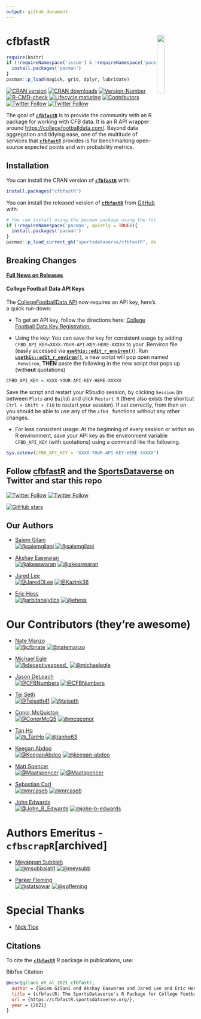 ---
output: github_document
---

#

# **cfbfastR**  <a href='https://cfbfastR.sportsdataverse.org/'><img src='https://raw.githubusercontent.com/sportsdataverse/cfbfastR/main/logo.png' align="right" width="20%" min-width="100px"/></a>
```{r, include = FALSE}
require(knitr)
if (!requireNamespace('issue') & !requireNamespace('pacman')){
  install.packages('pacman')
}
pacman::p_load(magick, grid, dplyr, lubridate)

```



<!-- badges: start -->

[![CRAN version](https://img.shields.io/badge/dynamic/json?style=for-the-badge&color=success&label=CRAN%20version&prefix=v&query=%24.Version&url=https%3A%2F%2Fcrandb.r-pkg.org%2FcfbfastR)](https://CRAN.R-project.org/package=cfbfastR)
[![CRAN downloads](https://img.shields.io/badge/dynamic/json?style=for-the-badge&color=success&label=Downloads&query=%24%5B0%5D.downloads&url=https%3A%2F%2Fcranlogs.r-pkg.org%2Fdownloads%2Ftotal%2F2021-10-26%3Alast-day%2FcfbfastR)](https://CRAN.R-project.org/package=cfbfastR)
[![Version-Number](https://img.shields.io/github/r-package/v/sportsdataverse/cfbfastR?label=cfbfastR&logo=R&style=for-the-badge)](https://github.com/sportsdataverse/cfbfastR/)
[![R-CMD-check](https://img.shields.io/github/workflow/status/sportsdataverse/cfbfastR/R-CMD-check?label=R-CMD-Check&logo=R&logoColor=white&style=for-the-badge)](https://github.com/sportsdataverse/cfbfastR/actions/workflows/R-CMD-check.yaml) [![Lifecycle:maturing](https://img.shields.io/badge/lifecycle-maturing-blue.svg?style=for-the-badge&logo=github)](https://github.com/sportsdataverse/cfbfastR/)  [![Contributors](https://img.shields.io/github/contributors/sportsdataverse/cfbfastR?style=for-the-badge)](https://github.com/sportsdataverse/cfbfastR/graphs/contributors) [![Twitter Follow](https://img.shields.io/twitter/follow/cfbfastR?color=blue&label=%40cfbfastR&logo=twitter&style=for-the-badge)](https://twitter.com/cfbfastR) [![Twitter Follow](https://img.shields.io/twitter/follow/SportsDataverse?color=blue&label=%40SportsDataverse&logo=twitter&style=for-the-badge)](https://twitter.com/SportsDataverse) 
<!-- badges: end -->

The goal of [**```cfbfastR```**](https://cfbfastR.sportsdataverse.org/) is to provide the community with an R package for working with CFB data. It is an R API wrapper around [https://collegefootballdata.com/](https://collegefootballdata.com/). Beyond data aggregation and tidying ease, one of the multitude of services that [**```cfbfastR```**](https://cfbfastR.sportsdataverse.org/) provides is for benchmarking open-source expected points and win probability metrics.

## **Installation**

You can install the CRAN version of [**```cfbfastR```** ](https://CRAN.R-project.org/package=cfbfastR) with:
```r
install.packages("cfbfastR")
```

You can install the released version of [**```cfbfastR```**](https://github.com/sportsdataverse/cfbfastR/) from [GitHub](https://github.com/sportsdataverse/cfbfastR) with:

```r
# You can install using the pacman package using the following code:
if (!requireNamespace('pacman', quietly = TRUE)){
  install.packages('pacman')
}
pacman::p_load_current_gh("sportsdataverse/cfbfastR", dependencies = TRUE, update = TRUE)
```


## **Breaking Changes**

[**Full News on Releases**](https://cfbfastR.sportsdataverse.org/news/index.html)



#### **College Football Data API Keys**

The [CollegeFootballData API](https://collegefootballdata.com/) now requires an API key, here's a quick run-down:

* To get an API key, follow the directions here: [College Football Data Key Registration.](https://collegefootballdata.com/key) 

* Using the key: You can save the key for consistent usage by adding `CFBD_API_KEY=XXXX-YOUR-API-KEY-HERE-XXXXX` to your .Renviron file (easily accessed via [**`usethis::edit_r_environ()`**](https://usethis.r-lib.org/reference/edit.html)). Run [**`usethis::edit_r_environ()`**](https://usethis.r-lib.org/reference/edit.html), a new script will pop open named `.Renviron`, **THEN** paste the following in the new script that pops up (with**out** quotations)
```r
CFBD_API_KEY = XXXX-YOUR-API-KEY-HERE-XXXXX
```
Save the script and restart your RStudio session, by clicking `Session` (in between `Plots` and `Build`) and click `Restart R` (there also exists the shortcut `Ctrl + Shift + F10` to restart your session). If set correctly, from then on you should be able to use any of the `cfbd_` functions without any other changes.

* For less consistent usage: At the beginning of every session or within an R environment, save your API key as the environment variable `CFBD_API_KEY` (with quotations) using a command like the following.

```{r}
Sys.setenv(CFBD_API_KEY = "XXXX-YOUR-API-KEY-HERE-XXXXX")
```



## Follow [cfbfastR](https://twitter.com/cfbfastR) and the [SportsDataverse](https://twitter.com/SportsDataverse) on Twitter and star this repo

[![Twitter Follow](https://img.shields.io/twitter/follow/cfbfastR?color=blue&label=%40cfbfastR&logo=twitter&style=for-the-badge)](https://twitter.com/cfbfastR) 
[![Twitter Follow](https://img.shields.io/twitter/follow/SportsDataverse?color=blue&label=%40SportsDataverse&logo=twitter&style=for-the-badge)](https://twitter.com/SportsDataverse) 

[![GitHub stars](https://img.shields.io/github/stars/sportsdataverse/cfbfastR.svg?color=eee&logo=github&style=for-the-badge&label=Star%20cfbfastR&maxAge=2592000)](https://github.com/sportsdataverse/cfbfastR/stargazers/)

## **Our Authors**

-   [Saiem Gilani](https://twitter.com/saiemgilani)       
<a href="https://twitter.com/saiemgilani" target="blank"><img src="https://img.shields.io/twitter/follow/saiemgilani?color=blue&label=%40saiemgilani&logo=twitter&style=for-the-badge" alt="@saiemgilani" /></a>
<a href="https://github.com/saiemgilani" target="blank"><img src="https://img.shields.io/github/followers/saiemgilani?color=eee&logo=Github&style=for-the-badge" alt="@saiemgilani" /></a>

-   [Akshay Easwaran](https://twitter.com/akeaswaran)       
<a href="https://twitter.com/akeaswaran" target="blank"><img src="https://img.shields.io/twitter/follow/akeaswaran?color=blue&label=%40akeaswaran&logo=twitter&style=for-the-badge" alt="@akeaswaran" /></a>
<a href="https://github.com/akeaswaran" target="blank"><img src="https://img.shields.io/github/followers/akeaswaran?color=eee&logo=Github&style=for-the-badge" alt="@akeaswaran" /></a>

-   [Jared Lee](https://twitter.com/JaredDLee) </br>
<a href="https://twitter.com/JaredDLee" target="blank"><img src="https://img.shields.io/twitter/follow/JaredDLee?color=blue&label=%40JaredDLee&logo=twitter&style=for-the-badge" alt="@JaredDLee" /></a>
<a href="https://github.com/Kazink36" target="blank"><img src="https://img.shields.io/github/followers/Kazink36?color=eee&logo=Github&style=for-the-badge" alt="@Kazink36" /></a>

-   [Eric Hess](https://twitter.com/arbitanalytics) </br>
  <a href="https://twitter.com/arbitanalytics" target="blank"><img src="https://img.shields.io/twitter/follow/arbitanalytics?color=blue&label=%40arbitanalytics&logo=twitter&style=for-the-badge" alt="@arbitanalytics" /></a>
<a href="https://github.com/ehess" target="blank"><img src="https://img.shields.io/github/followers/ehess?color=eee&logo=Github&style=for-the-badge" alt="@ehess" /></a>

# **Our Contributors (they're awesome)**

-   [Nate Manzo](https://twitter.com/cfbnate)       
<a href="https://twitter.com/cfbnate" target="blank"><img src="https://img.shields.io/twitter/follow/cfbnate?color=blue&label=%40cfbnate&logo=twitter&style=for-the-badge" alt="@cfbnate" /></a>
<a href="https://github.com/natemanzo" target="blank"><img src="https://img.shields.io/github/followers/natemanzo?color=eee&logo=Github&style=for-the-badge" alt="@natemanzo" /></a>

-   [Michael Egle](https://twitter.com/deceptivespeed_)      
<a href="https://twitter.com/deceptivespeed_" target="blank"><img src="https://img.shields.io/twitter/follow/deceptivespeed_?color=blue&label=%40deceptivespeed_&logo=twitter&style=for-the-badge" alt="@deceptivespeed_" /></a> 
<a href="https://github.com/michaelegle" target="blank"><img src="https://img.shields.io/github/followers/michaelegle?color=eee&logo=Github&style=for-the-badge" alt="@michaelegle" /></a>

-   [Jason DeLoach](https://twitter.com/CFBNumbers)      
<a href="https://twitter.com/CFBNumbers" target="blank"><img src="https://img.shields.io/twitter/follow/CFBNumbers?color=blue&label=%40CFBNumbers&logo=twitter&style=for-the-badge" alt="@CFBNumbers" /></a> 
<a href="https://github.com/CFBNumbers" target="blank"><img src="https://img.shields.io/github/followers/CFBNumbers?color=eee&logo=Github&style=for-the-badge" alt="@CFBNumbers" /></a>

-   [Tej Seth](https://twitter.com/Tejseth41)      
<a href="https://twitter.com/Tejseth41" target="blank"><img src="https://img.shields.io/twitter/follow/Tejseth41?color=blue&label=%40Tejseth41&logo=twitter&style=for-the-badge" alt="@Tejseth41" /></a>
<a href="https://github.com/tejseth" target="blank"><img src="https://img.shields.io/github/followers/tejseth?color=eee&logo=Github&style=for-the-badge" alt="@tejseth" /></a>

-   [Conor McQuiston](https://twitter.com/ConorMcQ5)      
<a href="https://twitter.com/ConorMcQ5" target="blank"><img src="https://img.shields.io/twitter/follow/ConorMcQ5?color=blue&label=%40ConorMcQ5&logo=twitter&style=for-the-badge" alt="@ConorMcQ5" /></a>
<a href="https://github.com/mcqconor" target="blank"><img src="https://img.shields.io/github/followers/mcqconor?color=eee&logo=Github&style=for-the-badge" alt="@mcqconor" /></a>

-   [Tan Ho](https://twitter.com/_TanHo)      
<a href="https://twitter.com/_TanHo" target="blank"><img src="https://img.shields.io/twitter/follow/_TanHo?color=blue&label=%40_TanHo&logo=twitter&style=for-the-badge" alt="@_TanHo" /></a>
<a href="https://github.com/tanho63" target="blank"><img src="https://img.shields.io/github/followers/tanho63?color=eee&logo=Github&style=for-the-badge" alt="@tanho63" /></a>

-   [Keegan Abdoo](https://twitter.com/KeeganAbdoo)      
<a href="https://twitter.com/KeeganAbdoo" target="blank"><img src="https://img.shields.io/twitter/follow/KeeganAbdoo?color=blue&label=%40KeeganAbdoo&logo=twitter&style=for-the-badge" alt="@KeeganAbdoo" /></a>
<a href="https://github.com/keegan-abdoo" target="blank"><img src="https://img.shields.io/github/followers/keegan-abdoo?color=eee&logo=Github&style=for-the-badge" alt="@keegan-abdoo" /></a>

-   [Matt Spencer](https://twitter.com/Maatspencer)      
<a href="https://twitter.com/Maatspencer" target="blank"><img src="https://img.shields.io/twitter/follow/Maatspencer?color=blue&label=%40Maatspencer&logo=twitter&style=for-the-badge" alt="@Maatspencer" /></a>
<a href="https://github.com/Maatspencer" target="blank"><img src="https://img.shields.io/github/followers/Maatspencer?color=eee&logo=Github&style=for-the-badge" alt="@Maatspencer" /></a>

-   [Sebastian Carl](https://twitter.com/mrcaseb)                   
<a href="https://twitter.com/mrcaseb" target="blank"><img src="https://img.shields.io/twitter/follow/mrcaseb?color=blue&label=%40mrcaseb&logo=twitter&style=for-the-badge" alt="@mrcaseb" /></a>
<a href="https://github.com/mrcaseb" target="blank"><img src="https://img.shields.io/github/followers/mrcaseb?color=eee&logo=Github&style=for-the-badge" alt="@mrcaseb" /></a>

-   [John Edwards](https://twitter.com/John_B_Edwards) </br>
    <a href="https://twitter.com/John_B_Edwards" target="blank"><img src="https://img.shields.io/twitter/follow/John_B_Edwards?color=blue&label=%40John_B_Edwards&logo=twitter&style=for-the-badge" alt="@John_B_Edwards" /></a>
    <a href="https://github.com/john-b-edwards" target="blank"><img src="https://img.shields.io/github/followers/john-b-edwards?color=eee&logo=Github&style=for-the-badge" alt="@john-b-edwards" /></a>

# **Authors Emeritus - `cfbscrapR`[archived]**

-   [Meyappan Subbiah](https://twitter.com/msubbaiah1)      
<a href="https://twitter.com/msubbaiah1" target="blank"><img src="https://img.shields.io/twitter/follow/msubbaiah1?color=blue&label=%40msubbaiah1&logo=twitter&style=for-the-badge" alt="@msubbaiah1" /></a>
<a href="https://github.com/meysubb" target="blank"><img src="https://img.shields.io/github/followers/meysubb?color=eee&logo=Github&style=for-the-badge" alt="@meysubb" /></a>

-   [Parker Fleming](https://twitter.com/statsowar)      
<a href="https://twitter.com/statsowar" target="blank"><img src="https://img.shields.io/twitter/follow/statsowar?color=blue&label=%40statsowar&logo=twitter&style=for-the-badge" alt="@statsowar" /></a>
<a href="https://github.com/spfleming" target="blank"><img src="https://img.shields.io/github/followers/spfleming?color=eee&logo=Github&style=for-the-badge" alt="@spfleming" /></a>

# **Special Thanks**

-   [Nick Tice](https://github.com/NickTice)

## **Citations**

To cite the [**`cfbfastR`**](https://cfbfastR.sportsdataverse.org/) R package in publications, use:

BibTex Citation
```bibtex
@misc{gilani_et_al_2021_cfbfastr,
  author = {Saiem Gilani and Akshay Easwaran and Jared Lee and Eric Hess},
  title = {cfbfastR: The SportsDataverse's R Package for College Football Data.},
  url = {https://cfbfastR.sportsdataverse.org/},
  year = {2021}
}
```
